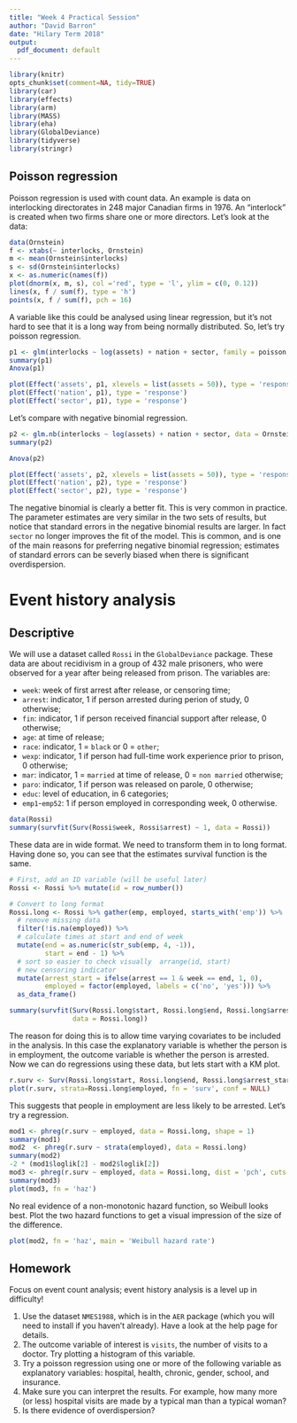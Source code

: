 ```yaml
---
title: "Week 4 Practical Session"
author: "David Barron"
date: "Hilary Term 2018"
output:
  pdf_document: default
---
```



```r
library(knitr)
opts_chunk$set(comment=NA, tidy=TRUE)
library(car)
library(effects)
library(arm)
library(MASS)
library(eha)
library(GlobalDeviance)
library(tidyverse)
library(stringr)

```

## Poisson regression
Poisson regression is used with count data. An example is data on interlocking directorates in 248 major Canadian firms in 1976. An "interlock" is created when two firms share one or more directors. Let's look at the data:


```r
data(Ornstein)
f <- xtabs(~ interlocks, Ornstein)
m <- mean(Ornstein$interlocks)
s <- sd(Ornstein$interlocks)
x <- as.numeric(names(f))
plot(dnorm(x, m, s), col ='red', type = 'l', ylim = c(0, 0.12))
lines(x, f / sum(f), type = 'h')
points(x, f / sum(f), pch = 16)
```

A variable like this could be analysed using linear regression, but it's not hard to see that it is a long way from being normally distributed. So, let's try poisson regression.

```r
p1 <- glm(interlocks ~ log(assets) + nation + sector, family = poisson, data = Ornstein)
summary(p1)
Anova(p1)

plot(Effect('assets', p1, xlevels = list(assets = 50)), type = 'response')
plot(Effect('nation', p1), type = 'response')
plot(Effect('sector', p1), type = 'response')
```

Let's compare with negative binomial regression.
```r

p2 <- glm.nb(interlocks ~ log(assets) + nation + sector, data = Ornstein)
summary(p2)

Anova(p2)

plot(Effect('assets', p2, xlevels = list(assets = 50)), type = 'response')
plot(Effect('nation', p2), type = 'response')
plot(Effect('sector', p2), type = 'response')
```

The negative binomial is clearly a better fit.  This is very common in practice.
The parameter estimates are very similar in the two sets of results, but notice that standard errors in the negative binomial results are larger.  In fact `sector` no longer improves the fit of the model. This is common, and is one of the main reasons for preferring negative binomial regression; estimates of standard errors can be severly biased when there is significant overdispersion.

# Event history analysis

## Descriptive 

We will use a dataset called `Rossi` in the `GlobalDeviance` package.  These data are about recidivism in a group of 432 male prisoners, who were observed for a year after being released from prison.  The variables are:

* `week`: week of first arrest after release, or censoring time;
* `arrest`: indicator, 1 if person arrested during perion of study, 0 otherwise;
* `fin`: indicator,  1 if person received financial support after release, 0 otherwise;
* `age`: at time of release;
* `race`: indicator, 1 = `black` or 0 = `other`;
* `wexp`: indicator, 1 if person had full-time work experience prior to prison, 0 otherwise;
* `mar`: indicator, 1 = `married` at time of release, 0 = `non married` otherwise;
* `paro`: indicator, 1 if person was released on parole, 0 otherwise;
* `educ`: level of education, in 6 categories;
* `emp1`-`emp52`: 1 if person employed in corresponding week, 0 otherwise.


```r
data(Rossi)
summary(survfit(Surv(Rossi$week, Rossi$arrest) ~ 1, data = Rossi))
```


These data are in wide format.  We need to transform them in to long format. Having done so, you can see that the estimates survival function is the same.

```r

# First, add an ID variable (will be useful later)
Rossi <- Rossi %>% mutate(id = row_number())

# Convert to long format
Rossi.long <- Rossi %>% gather(emp, employed, starts_with('emp')) %>% 
  # remove missing data
  filter(!is.na(employed)) %>%
  # calculate times at start and end of week
  mutate(end = as.numeric(str_sub(emp, 4, -1)),
         start = end - 1) %>%
  # sort so easier to check visually  arrange(id, start)
  # new censoring indicator
  mutate(arrest_start = ifelse(arrest == 1 & week == end, 1, 0),  
         employed = factor(employed, labels = c('no', 'yes'))) %>%  
  as_data_frame()

summary(survfit(Surv(Rossi.long$start, Rossi.long$end, Rossi.long$arrest_start) ~ 1, 
                data = Rossi.long))
```

The reason for doing this is to allow time varying covariates to be included in the analysis.  In this case the explanatory variable is whether the person is in employment, the outcome variable is whether the person is arrested.  Now we can do regressions using these data, but lets start with a KM plot.

```r
r.surv <- Surv(Rossi.long$start, Rossi.long$end, Rossi.long$arrest_start)
plot(r.surv, strata=Rossi.long$employed, fn = 'surv', conf = NULL)
```

This suggests that people in employment are less likely to be arrested.  Let's try a regression.

```r
mod1 <- phreg(r.surv ~ employed, data = Rossi.long, shape = 1)
summary(mod1)
mod2  <- phreg(r.surv ~ strata(employed), data = Rossi.long)
summary(mod2)
-2 * (mod1$loglik[2] - mod2$loglik[2])
mod3 <- phreg(r.surv ~ employed, data = Rossi.long, dist = 'pch', cuts = seq(10, 50, by = 10))
summary(mod3)
plot(mod3, fn = 'haz')
```

No real evidence of a non-monotonic hazard function, so Weibull looks best. Plot the two hazard functions to get a visual impression of the size of the difference.

```r
plot(mod2, fn = 'haz', main = 'Weibull hazard rate')
```

## Homework
Focus on event count analysis; event history analysis is a level up in difficulty!

1. Use the dataset `NMES1988`, which is in the `AER` package (which you will need to install if you haven't already).  Have a look at the help page for details.
2. The outcome variable of interest is `visits`, the number of visits to a doctor.  Try plotting a histogram of this variable.
3. Try a poisson regression using one or more of the following variable as explanatory variables: hospital, health, chronic, gender, school, and insurance.
4. Make sure you can interpret the results. For example, how many more (or less) hospital visits are made by a typical man than a typical woman?
5. Is there evidence of overdispersion?

